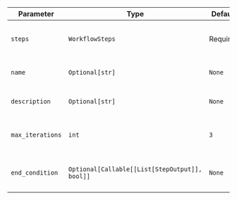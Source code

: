 | Parameter | Type | Default | Description |
|-----------|------|---------|-------------|
| `steps` | `WorkflowSteps` | Required | Steps to execute in each loop iteration |
| `name` | `Optional[str]` | `None` | Name of the loop step |
| `description` | `Optional[str]` | `None` | Description of the loop step |
| `max_iterations` | `int` | `3` | Maximum number of iterations for the loop |
| `end_condition` | `Optional[Callable[[List[StepOutput]], bool]]` | `None` | Function to evaluate if the loop should end |